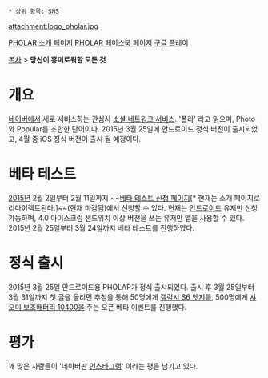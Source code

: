  * 상위 항목: [[SNS]]

attachment:logo_pholar.jpg

[[http://www.pholar.co/info/pc.html|PHOLAR 소개 페이지]]
[[https://www.facebook.com/pholar.co|PHOLAR 페이스북 페이지]]
[[https://play.google.com/store/apps/details?id=com.naver.android.pholar|구글 플레이]]

[[목차]]
> '''당신이 흥미로워할 모든 것'''

= 개요 =
[[네이버]]에서 새로 서비스하는 관심사 [[소셜 네트워크 서비스]]. '폴라' 라고 읽으며, Photo와 Popular를 조합한 단어이다. 2015년 3월 25일에 안드로이드 정식 버전이 출시되었고, 4월 중 iOS 정식 버전이 출시 될 예정이다.

= 베타 테스트 =
[[2015년]] 2월 2일부터 2월 11일까지 ~~[[http://campaign.naver.com/pholarcbt|베타 테스트 신청 페이지]][* 현재는 소개 페이지로 리다이렉트된다.]~~(현재 마감됨)에서 신청할 수 있다. 현재는 [[안드로이드(운영체제)|안드로이드]] 유저만 신청 가능하며, 4.0 아이스크림 샌드위치 이상 버전을 쓰는 유저만 앱을 사용할 수 있다. 2015년 2월 25일부터 3월 24일까지 베타 테스트를 진행하였다.

= 정식 출시 =
2015년 3월 25일 안드로이드용 PHOLAR가 정식 출시되었다.
출시 후 3월 25일부터 3월 31일까지 첫 글을 올리면 추첨을 통해 50명에게 [[갤럭시 S6 엣지]]를, 500명에게 [[샤오미/주변기기#s-2|샤오미 보조배터리 10400]]을 주는 오픈 베타 이벤트를 진행했다.
= 평가 =
꽤 많은 사람들이 '네이버판 [[인스타그램]]' 이라는 평을 남기고 있다.
